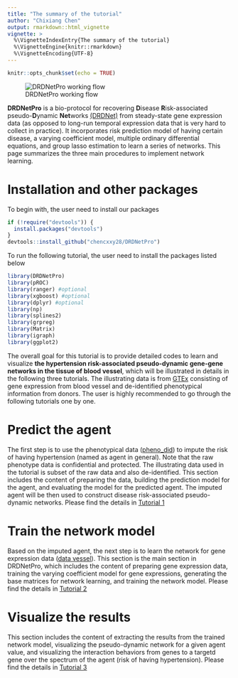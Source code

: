 ```yaml
---
title: "The summary of the tutorial"
author: "Chixiang Chen"
output: rmarkdown::html_vignette
vignette: >
  %\VignetteIndexEntry{The summary of the tutorial}
  %\VignetteEngine{knitr::rmarkdown}
  %\VignetteEncoding{UTF-8}
---
```


```r
knitr::opts_chunk$set(echo = TRUE)
```


![DRDNetPro working flow](https://github.com/chencxxy28/DRDNetPro/raw/main/docs/reference/figures/bioprotocol_workflow_07042022.png)


**DRDNetPro** is a bio-protocol for recovering **D**isease **R**isk-associated pseudo-**D**ynamic **Net**works [(DRDNet)](https://academic.oup.com/bioinformatics/article-abstract/38/9/2481/6537533) from steady-state gene expression data (as opposed to long-run temporal expression data that is very hard to collect in practice). It incorporates risk prediction model of having certain disease, a varying coefficient model, multiple ordinary differential equations, and group lasso estimation to learn a series of networks. This page summarizes the three main procedures to implement network learning.


# Installation and other packages
To begin with, the user need to install our packages
```r
if (!require("devtools")) {
  install.packages("devtools")
}
devtools::install_github("chencxxy28/DRDNetPro")
```

To run the following tutorial, the user need to install the packages listed below
```r
library(DRDNetPro)
library(pROC)
library(ranger) #optional 
library(xgboost) #optional
library(dplyr) #optional
library(np)
library(splines2)
library(grpreg)
library(Matrix)
library(igraph)
library(ggplot2)
```

The overall goal for this tutorial is to provide detailed codes to learn and visualize **the hypertension risk-associated pseudo-dynamic gene-gene networks in the tissue of blood vessel**, which will be illustrated in details in the following three tutorials. The illustrating data is from [GTEx](https://gtexportal.org/home/datasets) consisting of gene expression from blood vessel and de-identified phenotypical information from donors. The user is highly recommended to go through the following tutorials one by one.

# Predict the agent
The first step is to use the phenotypical data ([pheno_did](https://github.com/chencxxy28/DRDNetPro/raw/main/vignettes/data/pheno_did.csv)) to impute the risk of having hypertension (named as agent in general). Note that the raw phenotype data is confidential and protected. The illustrating data used in the tutorial is subset of the raw data and also de-identified. This section includes the content of preparing the data, building the prediction model for the agent, and evaluating the model for the predicted agent. The imputed agent will be then used to construct disease risk-associated pseudo-dynamic networks. Please find the details in [Tutorial 1](https://chencxxy28.github.io/DRDNetPro/articles/web/Tutorial1.html)

# Train the network model  
Based on the imputed agent, the next step is to learn the network for gene expression data ([data vessel](https://github.com/chencxxy28/DRDNetPro/raw/main/vignettes/data/data_vessel.csv)). This section is the main section in DRDNetPro, which includes the content of preparing gene expression data, training the varying coefficient model for gene expressions, generating the base matrices for network learning, and training the network model. Please find the details in [Tutorial 2](https://chencxxy28.github.io/DRDNetPro/articles/web/Tutorial2.html)

# Visualize the results 
This section includes the content of extracting the results from the trained network model, visualizing the pseudo-dynamic network for a given agent value, and visualizing the interaction behaviors from genes to a targetd gene over the spectrum of the agent (risk of having hypertension). Please find the details in [Tutorial 3](https://chencxxy28.github.io/DRDNetPro/articles/web/Tutorial3.html)


